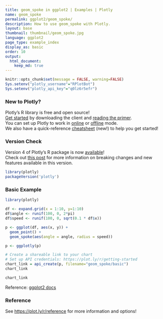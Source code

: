 ```yaml
---
title: geom_spoke in ggplot2 | Examples | Plotly
name: geom_spoke
permalink: ggplot2/geom_spoke/
description: How to use geom_spoke with Plotly.
layout: base
thumbnail: thumbnail/geom_spoke.jpg
language: ggplot2
page_type: example_index
display_as: basic
order: 10
output:
  html_document:
    keep_md: true
---
```


```r
knitr::opts_chunk$set(message = FALSE, warning=FALSE)
Sys.setenv("plotly_username"="RPlotBot")
Sys.setenv("plotly_api_key"="q0lz6r5efr")
```

### New to Plotly?

Plotly's R library is free and open source!<br>
[Get started](https://plot.ly/r/getting-started/) by downloading the client and [reading the primer](https://plot.ly/r/getting-started/).<br>
You can set up Plotly to work in [online](https://plot.ly/r/getting-started/#hosting-graphs-in-your-online-plotly-account) or [offline](https://plot.ly/r/offline/) mode.<br>
We also have a quick-reference [cheatsheet](https://images.plot.ly/plotly-documentation/images/r_cheat_sheet.pdf) (new!) to help you get started!

### Version Check

Version 4 of Plotly's R package is now [available](https://plot.ly/r/getting-started/#installation)!<br>
Check out [this post](http://moderndata.plot.ly/upgrading-to-plotly-4-0-and-above/) for more information on breaking changes and new features available in this version.

```r
library(plotly)
packageVersion('plotly')
```

### Basic Example

```r
library(plotly)

df <- expand.grid(x = 1:10, y=1:10)
df$angle <- runif(100, 0, 2*pi)
df$speed <- runif(100, 0, sqrt(0.1 * df$x))

p <- ggplot(df, aes(x, y)) +
  geom_point() +
  geom_spoke(aes(angle = angle, radius = speed))

p <- ggplotly(p)

# Create a shareable link to your chart
# Set up API credentials: https://plot.ly/r/getting-started
chart_link = api_create(p, filename="geom_spoke/basic")
chart_link
```

```r
chart_link
```
Reference: [ggplot2 docs](http://ggplot2.tidyverse.org/reference/geom_spoke.html#examples)

### Reference

See [https://plot.ly/r/reference](https://plot.ly/r/reference) for more information and options!
